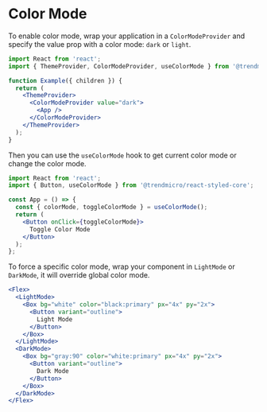 # Color Mode

To enable color mode, wrap your application in a `ColorModeProvider` and specify the value prop with a color mode: `dark` or `light`.

```jsx disabled
import React from 'react';
import { ThemeProvider, ColorModeProvider, useColorMode } from '@trendmicro/react-styled-core';

function Example({ children }) {
  return (
    <ThemeProvider>
      <ColorModeProvider value="dark">
        <App />
      </ColorModeProvider>
    </ThemeProvider>
  );
}
```

Then you can use the `useColorMode` hook to get current color mode or change the color mode.

```jsx disabled
import React from 'react';
import { Button, useColorMode } from '@trendmicro/react-styled-core';

const App = () => {
  const { colorMode, toggleColorMode } = useColorMode();
  return (
    <Button onClick={toggleColorMode}>
      Toggle Color Mode
    </Button>
  );
};
```

To force a specific color mode, wrap your component in `LightMode` or `DarkMode`, it will override global color mode.

```jsx
<Flex>
  <LightMode>
    <Box bg="white" color="black:primary" px="4x" py="2x">
      <Button variant="outline">
        Light Mode
      </Button>
    </Box>
  </LightMode>
  <DarkMode>
    <Box bg="gray:90" color="white:primary" px="4x" py="2x">
      <Button variant="outline">
        Dark Mode
      </Button>
    </Box>
  </DarkMode>
</Flex>
```
